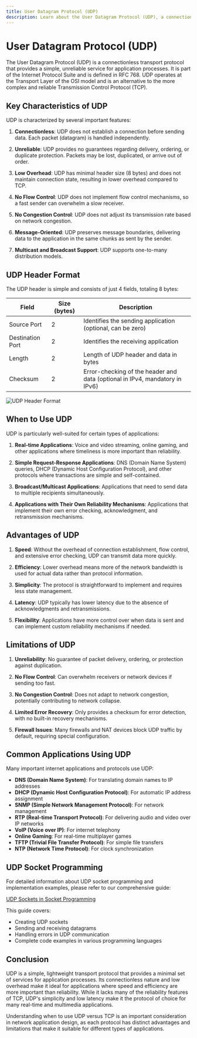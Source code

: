 ```yaml
---
title: User Datagram Protocol (UDP)
description: Learn about the User Datagram Protocol (UDP), a connectionless transport protocol that provides a simple, unreliable service for application processes.
---
```


# User Datagram Protocol (UDP)

The User Datagram Protocol (UDP) is a connectionless transport protocol that provides a simple, unreliable service for application processes. It is part of the Internet Protocol Suite and is defined in RFC 768. UDP operates at the Transport Layer of the OSI model and is an alternative to the more complex and reliable Transmission Control Protocol (TCP).

## Key Characteristics of UDP

UDP is characterized by several important features:

1. **Connectionless**: UDP does not establish a connection before sending data. Each packet (datagram) is handled independently.

2. **Unreliable**: UDP provides no guarantees regarding delivery, ordering, or duplicate protection. Packets may be lost, duplicated, or arrive out of order.

3. **Low Overhead**: UDP has minimal header size (8 bytes) and does not maintain connection state, resulting in lower overhead compared to TCP.

4. **No Flow Control**: UDP does not implement flow control mechanisms, so a fast sender can overwhelm a slow receiver.

5. **No Congestion Control**: UDP does not adjust its transmission rate based on network congestion.

6. **Message-Oriented**: UDP preserves message boundaries, delivering data to the application in the same chunks as sent by the sender.

7. **Multicast and Broadcast Support**: UDP supports one-to-many distribution models.

## UDP Header Format

The UDP header is simple and consists of just 4 fields, totaling 8 bytes:

| Field | Size (bytes) | Description |
|-------|--------------|-------------|
| Source Port | 2 | Identifies the sending application (optional, can be zero) |
| Destination Port | 2 | Identifies the receiving application |
| Length | 2 | Length of UDP header and data in bytes |
| Checksum | 2 | Error-checking of the header and data (optional in IPv4, mandatory in IPv6) |

<img className="max-w-xl rounded-xl mx-auto" src="https://imgs.search.brave.com/UAW0KxC8s5drZrY2kyFWLnlRfhLZOyk6ruw8hwNyvEQ/rs:fit:860:0:0:0/g:ce/aHR0cHM6Ly9pLmlt/Z3VyLmNvbS9IVFJ0/RzFqLnBuZw" alt="UDP Header Format" />

## When to Use UDP

UDP is particularly well-suited for certain types of applications:

1. **Real-time Applications**: Voice and video streaming, online gaming, and other applications where timeliness is more important than reliability.

2. **Simple Request-Response Applications**: DNS (Domain Name System) queries, DHCP (Dynamic Host Configuration Protocol), and other protocols where transactions are simple and self-contained.

3. **Broadcast/Multicast Applications**: Applications that need to send data to multiple recipients simultaneously.

4. **Applications with Their Own Reliability Mechanisms**: Applications that implement their own error checking, acknowledgment, and retransmission mechanisms.

## Advantages of UDP

1. **Speed**: Without the overhead of connection establishment, flow control, and extensive error checking, UDP can transmit data more quickly.

2. **Efficiency**: Lower overhead means more of the network bandwidth is used for actual data rather than protocol information.

3. **Simplicity**: The protocol is straightforward to implement and requires less state management.

4. **Latency**: UDP typically has lower latency due to the absence of acknowledgments and retransmissions.

5. **Flexibility**: Applications have more control over when data is sent and can implement custom reliability mechanisms if needed.

## Limitations of UDP

1. **Unreliability**: No guarantee of packet delivery, ordering, or protection against duplication.

2. **No Flow Control**: Can overwhelm receivers or network devices if sending too fast.

3. **No Congestion Control**: Does not adapt to network congestion, potentially contributing to network collapse.

4. **Limited Error Recovery**: Only provides a checksum for error detection, with no built-in recovery mechanisms.

5. **Firewall Issues**: Many firewalls and NAT devices block UDP traffic by default, requiring special configuration.

## Common Applications Using UDP

Many important internet applications and protocols use UDP:

- **DNS (Domain Name System)**: For translating domain names to IP addresses
- **DHCP (Dynamic Host Configuration Protocol)**: For automatic IP address assignment
- **SNMP (Simple Network Management Protocol)**: For network management
- **RTP (Real-time Transport Protocol)**: For delivering audio and video over IP networks
- **VoIP (Voice over IP)**: For internet telephony
- **Online Gaming**: For real-time multiplayer games
- **TFTP (Trivial File Transfer Protocol)**: For simple file transfers
- **NTP (Network Time Protocol)**: For clock synchronization

## UDP Socket Programming

For detailed information about UDP socket programming and implementation examples, please refer to our comprehensive guide:

[UDP Sockets in Socket Programming](/docs/socket-programming/models/udp-sockets)

This guide covers:
- Creating UDP sockets
- Sending and receiving datagrams
- Handling errors in UDP communication
- Complete code examples in various programming languages

## Conclusion

UDP is a simple, lightweight transport protocol that provides a minimal set of services for application processes. Its connectionless nature and low overhead make it ideal for applications where speed and efficiency are more important than reliability. While it lacks many of the reliability features of TCP, UDP's simplicity and low latency make it the protocol of choice for many real-time and multimedia applications.

Understanding when to use UDP versus TCP is an important consideration in network application design, as each protocol has distinct advantages and limitations that make it suitable for different types of applications.
